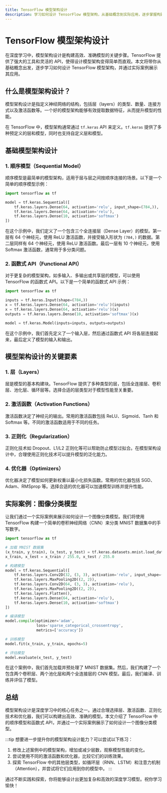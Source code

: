 ```yaml
---
title: TensorFlow 模型架构设计
description: 学习如何设计 TensorFlow 模型架构，从基础概念到实际应用，逐步掌握构建深度学习模型的核心技巧。
---
```


# TensorFlow 模型架构设计

在深度学习中，模型架构设计是构建高效、准确模型的关键步骤。TensorFlow 提供了强大的工具和灵活的 API，使得设计模型架构变得简单而直观。本文将带你从基础概念出发，逐步学习如何设计 TensorFlow 模型架构，并通过实际案例展示其应用。

## 什么是模型架构设计？

模型架构设计是指定义神经网络的结构，包括层（layers）的类型、数量、连接方式以及激活函数等。一个好的模型架构能够有效提取数据特征，从而提升模型的性能。

在 TensorFlow 中，模型架构通常通过 `tf.keras` API 来定义。`tf.keras` 提供了多种预定义的层和模型，同时也支持自定义层和模型。

## 基础模型架构设计

### 1. 顺序模型（Sequential Model）

顺序模型是最简单的模型架构，适用于层与层之间按顺序连接的场景。以下是一个简单的顺序模型示例：

```python
import tensorflow as tf

model = tf.keras.Sequential([
    tf.keras.layers.Dense(64, activation='relu', input_shape=(784,)),
    tf.keras.layers.Dense(64, activation='relu'),
    tf.keras.layers.Dense(10, activation='softmax')
])
```

在这个示例中，我们定义了一个包含三个全连接层（Dense Layer）的模型。第一层有 64 个神经元，使用 ReLU 激活函数，并接受输入形状为 `(784,)` 的数据。第二层同样有 64 个神经元，使用 ReLU 激活函数。最后一层有 10 个神经元，使用 Softmax 激活函数，通常用于多分类问题。

### 2. 函数式 API（Functional API）

对于更复杂的模型架构，如多输入、多输出或共享层的模型，可以使用 TensorFlow 的函数式 API。以下是一个简单的函数式 API 示例：

```python
import tensorflow as tf

inputs = tf.keras.Input(shape=(784,))
x = tf.keras.layers.Dense(64, activation='relu')(inputs)
x = tf.keras.layers.Dense(64, activation='relu')(x)
outputs = tf.keras.layers.Dense(10, activation='softmax')(x)

model = tf.keras.Model(inputs=inputs, outputs=outputs)
```

在这个示例中，我们首先定义了一个输入层，然后通过函数式 API 将各层连接起来，最后定义了模型的输入和输出。

## 模型架构设计的关键要素

### 1. 层（Layers）

层是模型的基本构建块。TensorFlow 提供了多种类型的层，包括全连接层、卷积层、池化层、循环层等。选择合适的层类型对于模型性能至关重要。

### 2. 激活函数（Activation Functions）

激活函数决定了神经元的输出。常用的激活函数包括 ReLU、Sigmoid、Tanh 和 Softmax 等。不同的激活函数适用于不同的任务。

### 3. 正则化（Regularization）

正则化技术如 Dropout、L1/L2 正则化等可以帮助防止模型过拟合。在模型架构设计中，合理使用正则化技术可以提升模型的泛化能力。

### 4. 优化器（Optimizers）

优化器决定了模型如何更新权重以最小化损失函数。常用的优化器包括 SGD、Adam、RMSprop 等。选择合适的优化器可以加速模型训练并提升性能。

## 实际案例：图像分类模型

让我们通过一个实际案例来展示如何设计一个图像分类模型。我们将使用 TensorFlow 构建一个简单的卷积神经网络（CNN）来分类 MNIST 数据集中的手写数字。

```python
import tensorflow as tf

# 加载 MNIST 数据集
(x_train, y_train), (x_test, y_test) = tf.keras.datasets.mnist.load_data()
x_train, x_test = x_train / 255.0, x_test / 255.0

# 构建模型
model = tf.keras.Sequential([
    tf.keras.layers.Conv2D(32, (3, 3), activation='relu', input_shape=(28, 28, 1)),
    tf.keras.layers.MaxPooling2D((2, 2)),
    tf.keras.layers.Conv2D(64, (3, 3), activation='relu'),
    tf.keras.layers.MaxPooling2D((2, 2)),
    tf.keras.layers.Flatten(),
    tf.keras.layers.Dense(64, activation='relu'),
    tf.keras.layers.Dense(10, activation='softmax')
])

# 编译模型
model.compile(optimizer='adam',
              loss='sparse_categorical_crossentropy',
              metrics=['accuracy'])

# 训练模型
model.fit(x_train, y_train, epochs=5)

# 评估模型
model.evaluate(x_test, y_test)
```

在这个案例中，我们首先加载并预处理了 MNIST 数据集。然后，我们构建了一个包含两个卷积层、两个池化层和两个全连接层的 CNN 模型。最后，我们编译、训练并评估了模型。

## 总结

模型架构设计是深度学习中的核心任务之一。通过合理选择层、激活函数、正则化技术和优化器，我们可以构建出高效、准确的模型。本文介绍了 TensorFlow 中的顺序模型和函数式 API，并通过一个实际案例展示了如何设计一个图像分类模型。

:::tip
想要进一步提升你的模型架构设计能力？可以尝试以下练习：
1. 修改上述案例中的模型架构，增加或减少层数，观察模型性能的变化。
2. 尝试使用不同的激活函数和优化器，比较它们的训练效果。
3. 探索 TensorFlow 中的其他层类型，如循环层（RNN、LSTM）和注意力机制（Attention），并尝试将它们应用到你的模型中。
:::

通过不断实践和探索，你将能够设计出更加复杂和高效的深度学习模型。祝你学习愉快！